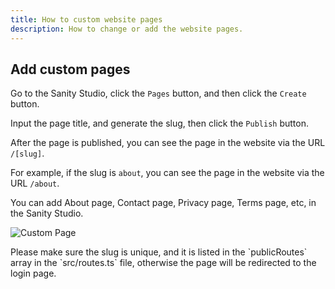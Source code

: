 ```yaml
---
title: How to custom website pages
description: How to change or add the website pages.
---
```



## Add custom pages

Go to the Sanity Studio, click the `Pages` button, and then click the `Create` button.

Input the page title, and generate the slug, then click the `Publish` button.

After the page is published, you can see the page in the website via the URL `/[slug]`.

For example, if the slug is `about`, you can see the page in the website via the URL `/about`.

You can add About page, Contact page, Privacy page, Terms page, etc, in the Sanity Studio.

![Custom Page](../../../assets/images/guide-custom-page.png)

<Aside type="note">
    Please make sure the slug is unique, and it is listed in the `publicRoutes` array in the `src/routes.ts` file, otherwise the page will be redirected to the login page.
</Aside>
